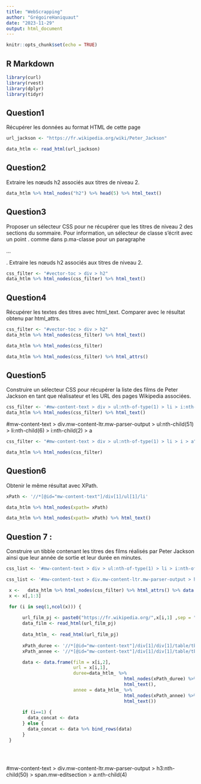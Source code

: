 ---
title: "WebScrapping"
author: "GrégoireHaniquaut"
date: "2023-11-29"
output: html_document
---

```{r setup, include=FALSE}
knitr::opts_chunk$set(echo = TRUE)
```

## R Markdown

```{r packages, include = FALSE}
library(curl)
library(rvest)
library(dplyr)
library(tidyr)
```

## Question1


Récupérer les données au format HTML de cette page

```{r}

url_jackson <- "https://fr.wikipedia.org/wiki/Peter_Jackson"

data_htlm <- read_html(url_jackson)

```

## Question2 

Extraire les nœuds h2 associés aux titres de niveau 2.

```{r}

data_htlm %>% html_nodes("h2") %>% head(5) %>% html_text()


```

## Question3 

Proposer un sélecteur CSS pour ne récupérer que les titres de niveau 2 des sections du sommaire. Pour information, un sélecteur de classe s’écrit avec un point . comme dans p.ma-classe pour un paragraphe <p class="ma-classe">...</p>. Extraire les nœuds h2 associés aux titres de niveau 2.

```{r}

css_filter <- "#vector-toc > div > h2"
data_htlm %>% html_nodes(css_filter) %>% html_text()

```

## Question4 

Récupérer les textes des titres avec html_text. Comparer avec le résultat obtenu par html_attrs.

```{r}
css_filter <- "#vector-toc > div > h2"
data_htlm %>% html_nodes(css_filter) %>% html_text()

data_htlm %>% html_nodes(css_filter) 

data_htlm %>% html_nodes(css_filter) %>% html_attrs()

```


## Question5 

Construire un sélecteur CSS pour récupérer la liste des films de Peter Jackson en tant que réalisateur et les URL des pages Wikipedia associées.

```{r}

css_filter <- '#mw-content-text > div > ul:nth-of-type(1) > li > i:nth-of-type(1) > a'
data_htlm %>% html_nodes(css_filter) %>% html_text()
```
#mw-content-text > div.mw-content-ltr.mw-parser-output > ul:nth-child(51) > li:nth-child(6) > i:nth-child(2) > a
```{r}

css_filter <- "#mw-content-text > div > ul:nth-of-type(1) > li > i > a"

data_htlm %>% html_nodes(css_filter)
```

## Question6

Obtenir le même résultat avec XPath.




```{r}

xPath <- '//*[@id="mw-content-text"]/div[1]/ul[1]/li'

data_htlm %>% html_nodes(xpath= xPath) 

data_htlm %>% html_nodes(xpath= xPath) %>% html_text()
```
## Question 7 : 

Construire un tibble contenant les titres des films réalisés par Peter Jackson ainsi que leur année de sortie et leur durée en minutes.

```{r}

css_list <- '#mw-content-text > div > ul:nth-of-type(1) > li > i:nth-of-type(1) > a'

css_list <- '#mw-content-text > div.mw-content-ltr.mw-parser-output > h3:nth-child(50) > span.mw-editsection > a:nth-child(4)'

 x <-   data_htlm %>% html_nodes(css_filter) %>% html_attrs() %>% data.frame() 
 x <- x[,1:3]

 for (i in seq(1,ncol(x))) {
   
      url_film_pj <- paste0("https://fr.wikipedia.org/",x[i,1] ,sep = "")
      data_film <- read_html(url_film_pj)
   
      data_htlm_ <- read_html(url_film_pj) 
      
      xPath_duree <- '//*[@id="mw-content-text"]/div[1]/div[1]/table/tbody/tr[9]/td/text()'
      xPath_annee <- '//*[@id="mw-content-text"]/div[1]/div[1]/table/tbody/tr[10]/td/a'

      data <- data.frame(film = x[i,2],
                         url = x[i,1],
                         duree=data_htlm_ %>% 
                                            html_nodes(xPath_duree) %>% 
                                            html_text(), 
                         annee = data_htlm_ %>% 
                                            html_nodes(xPath_annee) %>% 
                                            html_text())
      
      if (i==1) {
        data_concat <- data
      } else {
        data_concat <- data %>% bind_rows(data)
      }
 }
  
  
  

```

#mw-content-text > div.mw-content-ltr.mw-parser-output > h3:nth-child(50) > span.mw-editsection > a:nth-child(4)

















